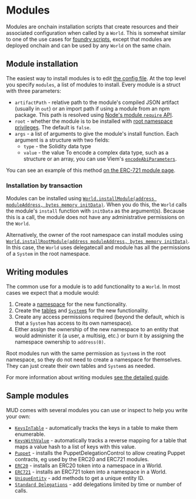 # Modules

Modules are onchain installation scripts that create resources and their associated configuration when called by a `World`.
This is somewhat similar to one of the use cases for [foundry scripts](https://book.getfoundry.sh/tutorials/solidity-scripting), except that modules are deployed onchain and can be used by any `World` on the same chain.

## Module installation

The easiest way to install modules is to edit [the config file](/config).
At the top level you specify `modules`, a list of modules to install.
Every module is a struct with three parameters:

- `artifactPath` - relative path to the module's compiled JSON artifact (usually in `out`) or an import path if using a module from an npm package.
  This path is resolved using [Node's module `require` API](https://nodejs.org/api/modules.html#modulerequireid).
- `root` - whether the module is to be installed with [root namespace privileges](/world/systems#root-systems).
  The default is `false`.
- `args` - a list of arguments to give the module's install function.
  Each argument is a structure with two fields:
  - `type` - the Solidity data type
  - `value` - the value
    To encode a complex data type, such as a structure or an array, you can use Viem's [`encodeAbiParameters`](https://viem.sh/docs/abi/encodeAbiParameters.html).

You can see an example of this method [on the ERC-721 module page](/world/modules/erc721#deployment).

### Installation by transaction

Modules can be installed using [`World.installModule(address moduleAddress, bytes memory initData)`](https://github.com/latticexyz/mud/blob/main/packages/world/src/modules/init/implementations/ModuleInstallationSystem.sol#L17-L37).
When you do this, the `World` calls the module's `install` function with `initData` as the argument(s).
Because this is a call, the module does not have any administrative permissions on the `World`.

Alternatively, the owner of the root namespace can install modules using [`World.installRootModule(address moduleAddress, bytes memory initData)`](https://github.com/latticexyz/mud/blob/main/packages/world/src/World.sol#L90-L119).
In this case, the `World` uses delegatecall and module has all the permissions of a `System` in the root namespace.

## Writing modules

The common use for a module is to add functionality to a `World`.
In most cases we expect that a module would:

1. Create a [namespace](./namespaces-access-control.mdx) for the new functionality.
1. Create the [tables](./tables) and [`System`s](./systems) for the new functionality.
1. Create any access permissions required (beyond the default, which is that a `System` has access to its own namespace).
1. Either assign the ownership of the new namespace to an entity that would administer it (a user, a multisig, etc.) or burn it by assigning the namespace ownership to `address(0)`.

Root modules run with the same permission as `System`s in the root namespace, so they do not need to create a namespace for themselves.
They can just create their own tables and `System`s as needed.

For more information about writing modules [see the detailed guide](/guides/modules).

## Sample modules

MUD comes with several modules you can use or inspect to help you write your own:

- [`KeysInTable`](https://github.com/latticexyz/mud/tree/main/packages/world-modules/src/modules/keysintable) - automatically tracks the keys in a table to make them enumerable.
- [`KeysWithValue`](https://github.com/latticexyz/mud/tree/main/packages/world-modules/src/modules/keyswithvalue) - automatically tracks a reverse mapping for a table that maps a value hash to a list of keys with this value.
- [`Puppet`](https://github.com/latticexyz/mud/tree/main/packages/world-modules/src/modules/puppet) - installs the PuppetDelegationControl to allow creating Puppet contracts, eg used by the ERC20 and ERC721 modules.
- [`ERC20`](https://github.com/latticexyz/mud/tree/main/packages/world-modules/src/modules/erc20-puppet) - installs an ERC20 token into a namespace in a World.
- [`ERC721`](https://github.com/latticexyz/mud/tree/main/packages/world-modules/src/modules/erc721-puppet) - installs an ERC721 token into a namespace in a World.
- [`UniqueEntity`](https://github.com/latticexyz/mud/tree/main/packages/world-modules/src/modules/uniqueentity) - add methods to get a unique entity ID.
- [`Standard Delegations`](https://github.com/latticexyz/mud/tree/main/packages/world-modules/src/modules/std-delegations) - add delegations limited by time or number of calls.
